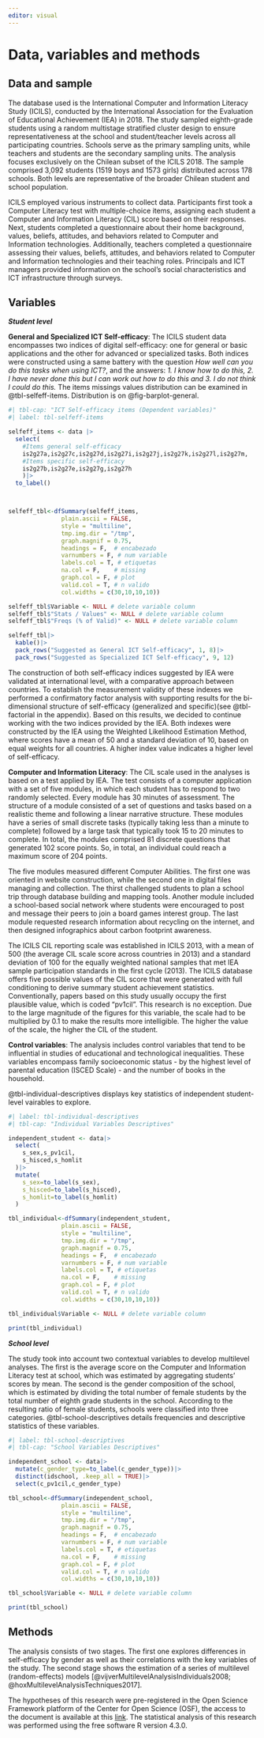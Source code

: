 ```yaml
---
editor: visual
---
```


# Data, variables and methods

## Data and sample

The database used is the International Computer and Information Literacy Study (ICILS), conducted by the International Association for the Evaluation of Educational Achievement (IEA) in 2018. The study sampled eighth-grade students using a random multistage stratified cluster design to ensure representativeness at the school and student/teacher levels across all participating countries. Schools serve as the primary sampling units, while teachers and students are the secondary sampling units. The analysis focuses exclusively on the Chilean subset of the ICILS 2018. The sample comprised 3,092 students (1519 boys and 1573 girls) distributed across 178 schools. Both levels are representative of the broader Chilean student and school population.

ICILS employed various instruments to collect data. Participants first took a Computer Literacy test with multiple-choice items, assigning each student a Computer and Information Literacy (CIL) score based on their responses. Next, students completed a questionnaire about their home background, values, beliefs, attitudes, and behaviors related to Computer and Information technologies. Additionally, teachers completed a questionnaire assessing their values, beliefs, attitudes, and behaviors related to Computer and Information technologies and their teaching roles. Principals and ICT managers provided information on the school's social characteristics and ICT infrastructure through surveys.

## Variables

***Student level***

**General and Specialized ICT Self-efficacy**: The ICILS student data encompasses two indices of digital self-efficacy: one for general or basic applications and the other for advanced or specialized tasks. Both indices were constructed using a same battery with the question *How well can you do this tasks when using ICT?*, and the answers: *1. I know how to do this, 2. I have never done this but I can work out how to do this and 3. I do not think I could do this.* The items missings values distribution can be examined in @tbl-selfeff-items. Distribution is on @fig-barplot-general.

```r
#| tbl-cap: "ICT Self-efficacy items (Dependent variables)"
#| label: tbl-selfeff-items

selfeff_items <- data |>
  select(
    #Items general self-efficacy
    is2g27a,is2g27c,is2g27d,is2g27i,is2g27j,is2g27k,is2g27l,is2g27m,
    #Items specific self-efficacy
    is2g27b,is2g27e,is2g27g,is2g27h
    )|>
  to_label()



selfeff_tbl<-dfSummary(selfeff_items,
               plain.ascii = FALSE,
               style = "multiline",
               tmp.img.dir = "/tmp",
               graph.magnif = 0.75,
               headings = F,  # encabezado
               varnumbers = F, # num variable
               labels.col = T, # etiquetas
               na.col = F,    # missing
               graph.col = F, # plot
               valid.col = T, # n valido
               col.widths = c(30,10,10,10))

selfeff_tbl$Variable <- NULL # delete variable column
selfeff_tbl$"Stats / Values" <- NULL # delete variable column
selfeff_tbl$"Freqs (% of Valid)" <- NULL # delete variable column

selfeff_tbl|>
  kable()|>
  pack_rows("Suggested as General ICT Self-efficacy", 1, 8)|>
  pack_rows("Suggested as Specialized ICT Self-efficacy", 9, 12)
```

The construction of both self-efficacy indices suggested by IEA were validated at international level, with a comparative approach between countries. To establish the measurement validity of these indexes we performed a confirmatory factor analysis with supporting results for the bi-dimensional structure of self-efficacy (generalized and specific)(see @tbl-factorial in the appendix). Based on this results, we decided to continue working with the two indices provided by the IEA. Both indexes were constructed by the IEA using the Weighted Likelihood Estimation Method, where scores have a mean of 50 and a standard deviation of 10, based on equal weights for all countries. A higher index value indicates a higher level of self-efficacy.

**Computer and Information Literacy**: The CIL scale used in the analyses is based on a test applied by IEA. The test consists of a computer application with a set of five modules, in which each student has to respond to two randomly selected. Every module has 30 minutes of assessment. The structure of a module consisted of a set of questions and tasks based on a realistic theme and following a linear narrative structure. These modules have a series of small discrete tasks (typically taking less than a minute to complete) followed by a large task that typically took 15 to 20 minutes to complete. In total, the modules comprised 81 discrete questions that generated 102 score points. So, in total, an individual could reach a maximum score of 204 points.

The five modules measured different Computer Abilities. The first one was oriented in website construction, while the second one in digital files managing and collection. The thirst challenged students to plan a school trip through database building and mapping tools. Another module included a school-based social network where students were encouraged to post and message their peers to join a board games interest group. The last module requested research information about recycling on the internet, and then designed infographics about carbon footprint awareness.

The ICILS CIL reporting scale was established in ICILS 2013, with a mean of 500 (the average CIL scale score across countries in 2013) and a standard deviation of 100 for the equally weighted national samples that met IEA sample participation standards in the first cycle (2013). The ICILS database offers five possible values of the CIL score that were generated with full conditioning to derive summary student achievement statistics. Conventionally, papers based on this study usually occupy the first plausible value, which is coded "pv1cil". This research is no exception. Due to the large magnitude of the figures for this variable, the scale had to be multiplied by 0.1 to make the results more intelligible. The higher the value of the scale, the higher the CIL of the student.

**Control variables**: The analysis includes control variables that tend to be influential in studies of educational and technological inequalities. These variables encompass family socioeconomic status - by the highest level of parental education (ISCED Scale) - and the number of books in the household.

@tbl-individual-descriptives displays key statistics of independent student-level vairables to explore.

```r
#| label: tbl-individual-descriptives
#| tbl-cap: "Individual Variables Descriptives"

independent_student <- data|>
  select(
    s_sex,s_pv1cil,
    s_hisced,s_homlit
  )|>
  mutate(
    s_sex=to_label(s_sex),
    s_hisced=to_label(s_hisced),
    s_homlit=to_label(s_homlit)
  )

tbl_individual<-dfSummary(independent_student,
               plain.ascii = FALSE,
               style = "multiline",
               tmp.img.dir = "/tmp",
               graph.magnif = 0.75,
               headings = F,  # encabezado
               varnumbers = F, # num variable
               labels.col = T, # etiquetas
               na.col = F,    # missing
               graph.col = F, # plot
               valid.col = T, # n valido
               col.widths = c(30,10,10,10))

tbl_individual$Variable <- NULL # delete variable column

print(tbl_individual)
```

***School level***

The study took into account two contextual variables to develop multilevel analyses. The first is the average score on the Computer and Information Literacy test at school, which was estimated by aggregating students' scores by mean. The second is the gender composition of the school, which is estimated by dividing the total number of female students by the total number of eighth grade students in the school. According to the resulting ratio of female students, schools were classified into three categories. @tbl-school-descriptives details frequencies and descriptive statistics of these variables.

```r
#| label: tbl-school-descriptives
#| tbl-cap: "School Variables Descriptives"

independent_school <- data|>
  mutate(c_gender_type=to_label(c_gender_type))|>
  distinct(idschool, .keep_all = TRUE)|>
  select(c_pv1cil,c_gender_type)

tbl_school<-dfSummary(independent_school,
               plain.ascii = FALSE,
               style = "multiline",
               tmp.img.dir = "/tmp",
               graph.magnif = 0.75,
               headings = F,  # encabezado
               varnumbers = F, # num variable
               labels.col = T, # etiquetas
               na.col = F,    # missing
               graph.col = F, # plot
               valid.col = T, # n valido
               col.widths = c(30,10,10,10))

tbl_school$Variable <- NULL # delete variable column

print(tbl_school)
```

## Methods

The analysis consists of two stages. The first one explores differences in self-efficacy by gender as well as their correlations with the key variables of the study. The second stage shows the estimation of a series of multilevel (random-effects) models [@vijverMultilevelAnalysisIndividuals2008; @hoxMultilevelAnalysisTechniques2017].

The hypotheses of this research were pre-registered in the Open Science Framework platform of the Center for Open Science (OSF), the access to the document is available at this [link](https://osf.io/5qjsd). The statistical analysis of this research was performed using the free software R version 4.3.0.
